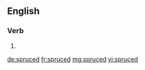 ==English==

===Verb===
{{head|en}}

# {{en-past of|spruce}}

[[de:spruced]]
[[fr:spruced]]
[[mg:spruced]]
[[vi:spruced]]